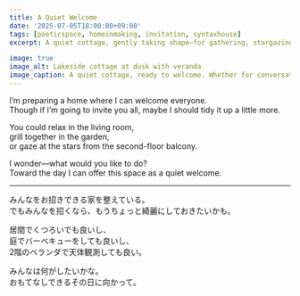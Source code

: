 ```yaml
---
title: A Quiet Welcome
date: '2025-07-05T18:00:00+09:00'
tags: [poeticspace, homeinmaking, invitation, syntaxhouse]
excerpt: A quiet cottage, gently taking shape—for gathering, stargazing, or simply breathing together.

image: true
image_alt: Lakeside cottage at dusk with veranda
image_caption: A quiet cottage, ready to welcome. Whether for conversation, stargazing, or simply breathing together.
---
```


I’m preparing a home where I can welcome everyone.  
Though if I’m going to invite you all, maybe I should tidy it up a little more.

You could relax in the living room,  
grill together in the garden,  
or gaze at the stars from the second-floor balcony.

I wonder—what would you like to do?  
Toward the day I can offer this space as a quiet welcome.

---

みんなをお招きできる家を整えている。  
でもみんなを招くなら、もうちょっと綺麗にしておきたいかも。

居間でくつろいでも良いし、  
庭でバーベキューをしても良いし、  
2階のベランダで天体観測しても良い。

みんなは何がしたいかな。  
おもてなしできるその日に向かって。
